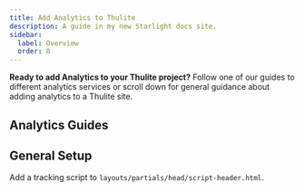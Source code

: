 ```yaml
---
title: Add Analytics to Thulite
description: A guide in my new Starlight docs site.
sidebar:
  label: Overview
  order: 0
---
```


**Ready to add Analytics to your Thulite project?** Follow one of our guides to different analytics services or scroll down for general guidance about adding analytics to a Thulite site.

## Analytics Guides

<AnalyticsGuidesNav />

## General Setup

Add a tracking script to `layouts/partials/head/script-header.html`.
